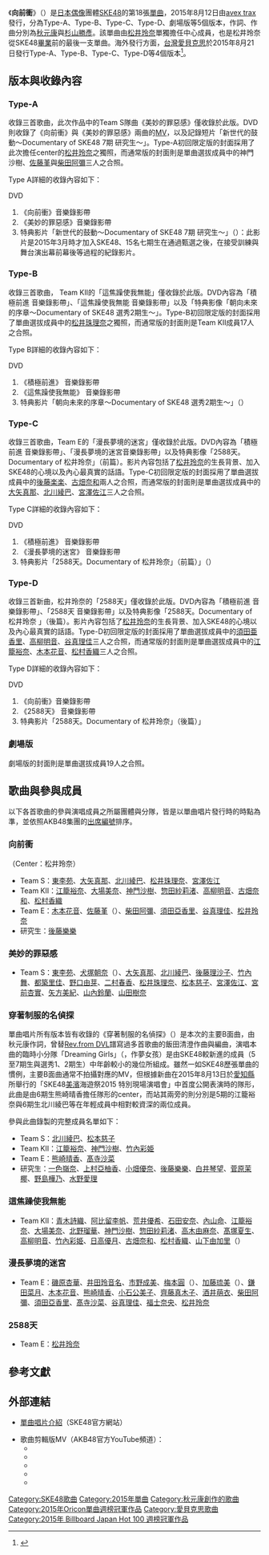 {{expand|time=2015-08-15T04:09:44+00:00}}
{{Infobox Single
| Name            =  向前衝<br>（{{lang|ja|前のめり}}）
| Artist          = [[SKE48|SKE48]]
| Cover           = 
| Caption         = 
| Album           = 
| A-side          = 《[[#向前衝|向前衝]]》
| B-side          = 《[[#美妙的罪惡感|美妙的罪惡感]]》<br>《[[#穿著制服的名偵探|穿著制服的名偵探]]》<br>《[[#這焦躁使我無能|這焦躁使我無能]]》<br>《[[#漫長夢境的迷宮|漫長夢境的迷宮]]》<br>《[[#2588天|2588天]]》<br>
| Released        = 2015年8月12日
| Format          = [[單曲|單曲]]
| Recorded        = 
| Genre           = [[J-POP|J-POP]]
| Length          = 4:14
| Label           = [[Avex_trax|Avex trax]]
| Writer          = [[秋元康|秋元康]]（作詞）<br/>[[杉山勝彦|杉山勝彦]]（作曲）
| Producer        = 秋元康
| Certification   = 
| Chart position  = *[[Oricon公信榜|Oricon]]：
** 單曲日榜第1名<small>（首日300,921張）
** 單曲週榜第1名<small>（首日370,135張）
** 2015年度年榜第14名（Oricon）
| Last single     = [[風情萬種塞車中|風情萬種塞車中]]<br>（2015年）
| This single     = '''向前衝'''<br>（2015年）
| Next single     = [[膽小鬼LINE|膽小鬼LINE]]<br>（2016年）
| Misc            = 
}}
《'''向前衝'''》（{{jpn|j=前のめり|hg=まえのめり|rm=Mae no meri}}）是[[日本|日本]][[日本偶像|偶像]]團體[[SKE48|SKE48]]的第18張[[單曲|單曲]]，2015年8月12日由[[avex_trax|avex trax]]發行，分為Type-A、Type-B、Type-C、Type-D、劇場版等5個版本，作詞、作曲分別為[[秋元康|秋元康]]與[[杉山勝彥|杉山勝彥]]。該單曲由[[松井玲奈|松井玲奈]]單獨擔任中心成員，也是松井玲奈從SKE48[[畢業_(演藝界)|畢業]]前的最後一支單曲。海外發行方面，[[愛貝克思_(台灣)|台灣愛貝克思]]於2015年8月21日發行Type-A、Type-B、Type-C、Type-D等4個版本<ref>{{Cite web |url=https://www.avex.com.tw/artist/artist.asp?ArtistCode=SKEXXJ |title=愛貝克思官方網站-向前衝Type-A介紹 |accessdate=2015-08-15 |archive-date=2020-09-25 |archive-url=https://web.archive.org/web/20200925034510/http://avex.com.tw/artist/artist.asp?ArtistCode=SKEXXJ |dead-url=no }}</ref>。

== 版本與收錄內容 ==
=== Type-A ===
收錄三首歌曲，此次作品中的Team S隊曲《美妙的罪惡感》僅收錄於此版。DVD則收錄了《向前衝》與《美妙的罪惡感》兩曲的[[音樂錄影帶|MV]]，以及記錄短片「新世代的鼓動～Documentary of SKE48 7期 研究生～」。Type-A初回限定版的封面採用了此次擔任center的[[松井玲奈|松井玲奈]]之獨照，而通常版的封面則是單曲選拔成員中的神門沙樹、[[佐藤堇|佐藤堇]]與[[柴田阿彌|柴田阿彌]]三人之合照。

Type A詳細的收錄內容如下：
{{tracklist
| collapsed       = 
| headline        = CD
| extra_column    = 編曲
| total_length    = 
| all_lyrics      = [[秋元康|秋元康]]

| title1          = 《向前衝》（{{lang|ja|前のめり}}）
| note1           = 
| music1          = [[杉山勝彦|杉山勝彦]]
| extra1          = [[若田部誠|若田部誠]]
| length1         = 4:14

| title2          = 《美妙的罪惡感》（{{lang|ja|素敵な罪悪感}}）
| note2           = Team S
| music2          = [[野中“まさ”雄一|野中“まさ”雄一]]
| extra2          = 野中“まさ”雄一
| length2         = 4:19

| title3          = 《穿著制服的名偵探》（{{lang|ja|制服を着た名探偵}}）
| note3           = Dreaming girls（{{lang|ja|リーミングガールズ}}）
| music3          = 飯田清澄
| extra3          = 飯田清澄
| length3         = 4:01

| title4          = 《向前衝》純配樂版
| title5          = 《美妙的罪惡感》 純配樂版
| title6          = 《穿著制服的名偵探》純配樂版
}}

;DVD
# 《向前衝》音樂錄影帶
# 《美妙的罪惡感》音樂錄影帶
#  特典影片「新世代的鼓動～Documentary of SKE48 7期 研究生～」（{{lang|ja|新世代の躍動〜Documentary of SKE48 7期研究生〜}}）：此影片是2015年3月時才加入SKE48、15名七期生在通過甄選之後，在接受訓練與舞台演出幕前幕後等過程的紀錄影片。

=== Type-B ===
收錄三首歌曲， Team KII的「這焦躁使我無能」僅收錄於此版。DVD內容為「積極前進 音樂錄影帶」、「這焦躁使我無能 音樂錄影帶」以及「特典影像「朝向未來的序章～Documentary of SKE48 選秀2期生～」。Type-B初回限定版的封面採用了單曲選拔成員中的[[松井珠理奈|松井珠理奈]]之獨照，而通常版的封面則是Team KII成員17人之合照。

Type B詳細的收錄內容如下：
{{tracklist
| collapsed       = 
| headline        = CD
| extra_column    = 編曲
| total_length    = 
| all_lyrics      = [[秋元康|秋元康]]

| title1          = 《向前衝》
| note1           = 
| music1          = [[杉山勝彦|杉山勝彦]]
| extra1          = [[若田部誠|若田部誠]]
| length1         = 4:14

| title2          = 《這焦躁使我無能》（{{lang|ja|焦燥がこの僕をだめにする}}）
| note2           = Team KII
| music2          = うみ野勝久
| extra2          = 野中“まさ”雄一
| length2         = 4:51

| title3          = 《穿著制服的名偵探》
| note3           = Dreaming girls
| music3          = 飯田清澄
| extra3          = 飯田清澄
| length3         = 4:01

| title4          = 積極前進 純配樂版
| title5          = 這焦躁使我無能 純配樂版
| title6          = 穿著制服的名偵探 純配樂版
}}

;DVD
# 《積極前進》 音樂錄影帶
# 《這焦躁使我無能》 音樂錄影帶
#  特典影片「朝向未來的序章～Documentary of SKE48 選秀2期生～」（{{lang|ja|未来への序章〜Documentary of SKE48 ドラフト2期生〜}}）

=== Type-C ===
收錄三首歌曲，Team E的「漫長夢境的迷宮」僅收錄於此版。DVD內容為「積極前進 音樂錄影帶」、「漫長夢境的迷宮音樂錄影帶」以及特典影像「2588天。Documentary of 松井玲奈」（前篇）。影片內容包括了[[松井玲奈|松井玲奈]]的生長背景、加入SKE48的心境以及內心最真實的話語。Type-C初回限定版的封面採用了單曲選拔成員中的[[後藤楽楽|後藤楽楽]]、[[古畑奈和|古畑奈和]]兩人之合照，而通常版的封面則是單曲選拔成員中的[[大矢真那|大矢真那]]、[[北川綾巴|北川綾巴]]、[[宮澤佐江|宮澤佐江]]三人之合照。

Type C詳細的收錄內容如下：

{{tracklist
| collapsed       = 
| headline        = CD
| extra_column    = 編曲
| total_length    = 
| all_lyrics      = [[秋元康|秋元康]]

| title1          = 《向前衝》
| note1           = 
| music1          = [[杉山勝彦|杉山勝彦]]
| extra1          = [[若田部誠|若田部誠]]
| length1         = 4:14

| title2          = 《漫長夢境的迷宮》（{{lang|ja|長い夢のラビリンス}}）
| note2           = Team E
| music2          = [[俊龍|俊龍]]
| extra2          = [[若田部誠|若田部誠]]
| length2         = 5:06

| title3          = 《穿著制服的名偵探》
| note3           = Dreaming girls
| music3          = 飯田清澄
| extra3          = 飯田清澄
| length3         = 4:01

| title4          = 積極前進 純配樂版
| title5          = 漫長夢境的迷宮 純配樂版
| title6          = 穿著制服的名偵探 純配樂版
}}

;DVD
# 《積極前進》 音樂錄影帶
# 《漫長夢境的迷宮》 音樂錄影帶
#  特典影片「2588天。Documentary of 松井玲奈」（前篇）」（{{lang|ja|2588日。Documentary of 松井玲奈（前編）}}）

=== Type-D ===
收錄三首新曲，松井玲奈的「2588天」僅收錄於此版。DVD內容為「積極前進 音樂錄影帶」、「2588天 音樂錄影帶」以及特典影像「2588天。Documentary of 松井玲奈
」（後篇）。影片內容包括了[[松井玲奈|松井玲奈]]的生長背景、加入SKE48的心境以及內心最真實的話語。Type-D初回限定版的封面採用了單曲選拔成員中的[[須田亜香里|須田亜香里]]、[[高柳明音|高柳明音]]、[[谷真理佳|谷真理佳]]三人之合照，而通常版的封面則是單曲選拔成員中的[[江籠裕奈|江籠裕奈]]、[[木本花音|木本花音]]、[[松村香織|松村香織]]三人之合照。

Type D詳細的收錄內容如下：

{{tracklist
| collapsed       = 
| headline        = CD
| extra_column    = 編曲
| total_length    = 
| all_lyrics      = [[秋元康|秋元康]]

| title1          = 《向前衝》
| note1           = 
| music1          = [[杉山勝彦|杉山勝彦]]
| extra1          = [[若田部誠|若田部誠]]
| length1         = 4:14

| title2          = 《2588天》（{{lang|ja|2588日}}）
| note2           = 松井玲奈
| music2          = [[渡邉沙志|渡邉沙志]]
| extra2          = [[若田部誠|若田部誠]]
| length2         = 4:56

| title3          = 《穿著制服的名偵探》
| note3           = Dreaming girls
| music3          = 飯田清澄
| extra3          = 飯田清澄
| length3         = 4:01

| title4          = 積極前進 純配樂版
| title5          = 漫長夢境的迷宮 純配樂版
| title6          = 穿著制服的名偵探 純配樂版
}}

;DVD
# 《向前衝》音樂錄影帶
# 《2588天》 音樂錄影帶
#   特典影片「2588天。Documentary of 松井玲奈」（後篇）」

=== 劇場版 ===
劇場版的封面則是單曲選拔成員19人之合照。

{{tracklist
| collapsed       = 
| headline        = CD
| extra_column    = 編曲
| total_length    = 
| all_lyrics      = [[秋元康|秋元康]]

| title1          = 《向前衝》
| note1           = 
| music1          = [[杉山勝彦|杉山勝彦]]
| extra1          = [[若田部誠|若田部誠]]
| length1         = 4:14

| title2          = 《穿著制服的名偵探》
| note2           = Dreaming girls
| music2          = 飯田清澄
| extra2          = 飯田清澄
| length2         = 4:01

| title3          = SKE48 18th Single Medley
| note3           = 
| music3          = 
| extra3          = 
| length3         = 

| title4          = 積極前進 純配樂版
| title5          = 穿著制服的名偵探 純配樂版
}}

== 歌曲與參與成員 ==
以下各首歌曲的參與演唱成員之所屬團體與分隊，皆是以單曲唱片發行時的時點為準，並依照AKB48集團的[[AKB48#成員排序|出席編號]]排序。

===向前衝===

（Center：松井玲奈）
* Team S：[[東李苑|東李苑]]、[[大矢真那|大矢真那]]、[[北川綾巴|北川綾巴]]、[[松井珠理奈|松井珠理奈]]、[[宮澤佐江|宮澤佐江]]
* Team KII：[[江籠裕奈|江籠裕奈]]、[[大場美奈|大場美奈]]、[[神門沙樹|神門沙樹]]、[[惣田紗莉渚|惣田紗莉渚]]、[[高柳明音|高柳明音]]、[[古畑奈和|古畑奈和]]、[[松村香織|松村香織]]
* Team E：[[木本花音|木本花音]]、[[佐藤堇|佐藤堇]]（{{lang|ja|佐藤すみれ}}）、[[柴田阿彌|柴田阿彌]]、[[須田亞香里|須田亞香里]]、[[谷真理佳|谷真理佳]]、[[松井玲奈|松井玲奈]]
* 研究生：[[後藤樂樂|後藤樂樂]]

===美妙的罪惡感===
* Team S：[[東李苑|東李苑]]、[[犬塚朝奈|犬塚朝奈]]（{{lang|ja|犬塚あさな}}）、[[大矢真那|大矢真那]]、[[北川綾巴|北川綾巴]]、[[後藤理沙子|後藤理沙子]]、[[竹內舞|竹內舞]]、[[都築里佳|都築里佳]]、[[野口由芽|野口由芽]]、[[二村春香|二村春香]]、[[松井珠理奈|松井珠理奈]]、[[松本慈子|松本慈子]]、[[宮澤佐江|宮澤佐江]]、[[宮前杏實|宮前杏實]]、[[矢方美紀|矢方美紀]]、[[山內鈴蘭|山內鈴蘭]]、[[山田樹奈|山田樹奈]]

===穿著制服的名偵探===
單曲唱片所有版本皆有收錄的《穿著制服的名偵探》（{{lang|ja|制服を着た名探偵}}）是本次的主要B面曲，由秋元康作詞，曾替[[Rev.from_DVL|Rev.from DVL]]譜寫過多首歌曲的飯田清澄作曲與編曲，演唱本曲的臨時小分隊「Dreaming Girls」（{{lang|ja|ドリーミングガールズ}}，作夢女孩）是由SKE48較新進的成員（5至7期生與選秀1、2期生）中年齡較小的幾位所組成。雖然一如SKE48歷張單曲的慣例，主要B面曲通常不拍攝對應的MV，但根據新曲在2015年8月13日於[[愛知縣|愛知縣]]所舉行的「SKE48[[美濱町_(愛知縣)|美濱]]海遊祭2015 特別現場演唱會」中首度公開表演時的隊形，此曲是由6期生熊崎晴香擔任隊形的center，而站其兩旁的則分別是5期的江籠裕奈與6期生北川綾巴等在年輕成員中相對較資深的兩位成員。

參與此曲錄製的完整成員名單如下：
* Team S：[[北川綾巴|北川綾巴]]、[[松本慈子|松本慈子]]
* Team KII：[[江籠裕奈|江籠裕奈]]、[[神門沙樹|神門沙樹]]、[[竹內彩姫|竹內彩姫]]
* Team E：[[熊崎晴香|熊崎晴香]]、[[髙寺沙菜|髙寺沙菜]]
* 研究生：[[一色嶺奈|一色嶺奈]]、[[上村亞柚香|上村亞柚香]]、[[小畑優奈|小畑優奈]]、[[後藤樂樂|後藤樂樂]]、[[白井琴望|白井琴望]]、[[菅原茉椰|菅原茉椰]]、[[野島樺乃|野島樺乃]]、[[水野愛理|水野愛理]]

===這焦躁使我無能===
* Team KII：[[青木詩織|青木詩織]]、[[阿比留李帆|阿比留李帆]]、[[荒井優希|荒井優希]]、[[石田安奈|石田安奈]]、[[內山命|內山命]]、[[江籠裕奈|江籠裕奈]]、[[大場美奈|大場美奈]]、[[北野瑠華|北野瑠華]]、[[神門沙樹|神門沙樹]]、[[惣田紗莉渚|惣田紗莉渚]]、[[高木由麻奈|高木由麻奈]]、[[髙塚夏生|髙塚夏生]]、[[高柳明音|高柳明音]]、[[竹內彩姫|竹內彩姫]]、[[日高優月|日高優月]]、[[古畑奈和|古畑奈和]]、[[松村香織|松村香織]]、[[山下由加里|山下由加里]]（{{lang|ja|山下ゆかり}}）

===漫長夢境的迷宮===
* Team E：[[磯原杏華|磯原杏華]]、[[井田玲音名|井田玲音名]]、[[市野成美|市野成美]]、[[梅本圓|梅本圓]]（{{lang|ja|梅本まどか}}）、[[加藤琉美|加藤琉美]]（{{lang|ja|加藤るみ}}）、[[鎌田菜月|鎌田菜月]]、[[木本花音|木本花音]]、[[熊崎晴香|熊崎晴香]]、[[小石公美子|小石公美子]]、[[齊藤真木子|齊藤真木子]]、[[酒井萌衣|酒井萌衣]]、[[柴田阿彌|柴田阿彌]]、[[須田亞香里|須田亞香里]]、[[髙寺沙菜|髙寺沙菜]]、[[谷真理佳|谷真理佳]]、[[福士奈央|福士奈央]]、[[松井玲奈|松井玲奈]]

===2588天===
* Team E：[[松井玲奈|松井玲奈]]

==參考文獻==
{{Reflist}}

== 外部連結 ==
* {{ja}}[http://www.ske48.co.jp/discography/?id=598&select=single 單曲唱片介紹]{{Wayback|url=http://www.ske48.co.jp/discography/?id=598&select=single |date=20150718181225 }}（SKE48官方網站）
* 歌曲剪輯版MV（AKB48官方YouTube頻道）：
** {{YouTube|m9e1oHhZhRY|《積極前進》特別剪輯版}}
** {{YouTube|7jBnH_vg3ds|《美妙的罪惡感》特別剪輯版}}
** {{YouTube|9dsWNkYcb-0|《這焦躁使我無能》特別剪輯版}}
** {{YouTube|KO2tMoI9PhI|《漫長夢境的迷宮》特別剪輯版}}
** {{YouTube|eX45DCcaWUw|《2588天》特別剪輯版}}

{{SKE48}}
{{Oricon單曲週榜冠軍 (2015年)|2015年8月24日}}
{{Billboard JAPAN Hot 100 週榜冠軍 (2015年)|2015年8月24日}}

{{DEFAULTSORT:Maenomeri}}
[[Category:SKE48歌曲|Category:SKE48歌曲]]
[[Category:2015年單曲|Category:2015年單曲]]
[[Category:秋元康創作的歌曲|Category:秋元康創作的歌曲]]
[[Category:2015年Oricon單曲週榜冠軍作品|Category:2015年Oricon單曲週榜冠軍作品]]
[[Category:愛貝克思歌曲|Category:愛貝克思歌曲]]
[[Category:2015年_Billboard_Japan_Hot_100_週榜冠軍作品|Category:2015年 Billboard Japan Hot 100 週榜冠軍作品]]